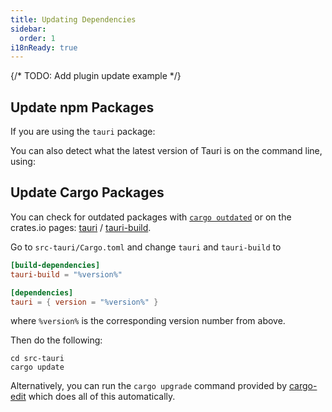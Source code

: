 ```yaml
---
title: Updating Dependencies
sidebar:
  order: 1
i18nReady: true
---
```


{/* TODO: Add plugin update example */}


## Update npm Packages

If you are using the `tauri` package:

<CommandTabs
  npm="npm install @tauri-apps/cli@latest @tauri-apps/api@latest"
  yarn="yarn up @tauri-apps/cli @tauri-apps/api"
  pnpm="pnpm update @tauri-apps/cli @tauri-apps/api --latest"
/>

You can also detect what the latest version of Tauri is on the command line, using:

<CommandTabs
  npm="npm outdated @tauri-apps/cli"
  yarn="yarn outdated @tauri-apps/cli"
  pnpm="pnpm outdated @tauri-apps/cli"
/>

## Update Cargo Packages

You can check for outdated packages with [`cargo outdated`] or on the crates.io pages: [tauri] / [tauri-build].

Go to `src-tauri/Cargo.toml` and change `tauri` and `tauri-build` to

```toml
[build-dependencies]
tauri-build = "%version%"

[dependencies]
tauri = { version = "%version%" }
```

where `%version%` is the corresponding version number from above.

Then do the following:

```shell
cd src-tauri
cargo update
```

Alternatively, you can run the `cargo upgrade` command provided by [cargo-edit] which does all of this automatically.

[`cargo outdated`]: https://github.com/kbknapp/cargo-outdated
[tauri]: https://crates.io/crates/tauri/versions
[tauri-build]: https://crates.io/crates/tauri-build/versions
[cargo-edit]: https://github.com/killercup/cargo-edit

